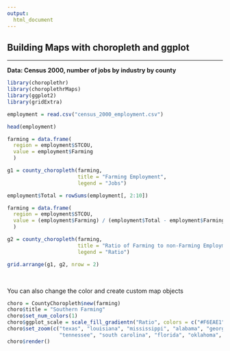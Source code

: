 ```yaml
---
output: 
  html_document
---
```


## **Building Maps with choropleth and ggplot**

---

**Data: Census 2000, number of jobs by industry by county**

```r

library(choroplethr)
library(choroplethrMaps)
library(ggplot2)
library(gridExtra)

employment = read.csv("census_2000_employment.csv")

head(employment)

```


```r

farming = data.frame(
  region = employment$STCOU,
  value = employment$Farming
  )

g1 = county_choropleth(farming, 
                       title = "Farming Employment", 
                       legend = "Jobs")

employment$Total = rowSums(employment[, 2:10])

farming = data.frame(
  region = employment$STCOU,
  value = (employment$Farming) / (employment$Total - employment$Farming)
  )

g2 = county_choropleth(farming, 
                       title = "Ratio of Farming to non-Farming Employment", 
                       legend = "Ratio")

grid.arrange(g1, g2, nrow = 2)

```

<br>

You can also change the color and create custom map objects

```r

choro = CountyChoropleth$new(farming)
choro$title = "Southern Farming"
choro$set_num_colors(1)
choro$ggplot_scale = scale_fill_gradientn("Ratio", colors = c("#F6EAE1", "darkgreen"))
choro$set_zoom(c("texas", "louisiana", "mississippi", "alabama", "georgia", "arkansas", 
                 "tennessee", "south carolina", "florida", "oklahoma", "north carolina"))
choro$render()


```
















